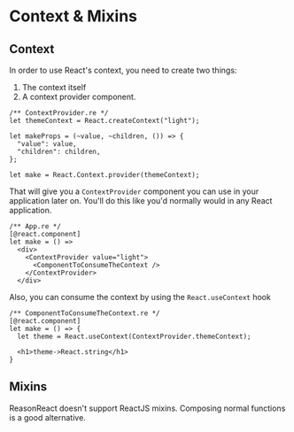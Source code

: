 
# Context & Mixins

## Context

In order to use React's context, you need to create two things:
1. The context itself
2. A context provider component.

```reason
/** ContextProvider.re */
let themeContext = React.createContext("light");

let makeProps = (~value, ~children, ()) => {
  "value": value,
  "children": children,
};

let make = React.Context.provider(themeContext);
```

That will give you a `ContextProvider` component you can use in your application later on. You'll do this like you'd normally would in any React application.

```reason
/** App.re */
[@react.component]
let make = () =>
  <div>
    <ContextProvider value="light">
      <ComponentToConsumeTheContext />
    </ContextProvider>
  </div>
```

Also, you can consume the context by using the `React.useContext` hook

```reason
/** ComponentToConsumeTheContext.re */
[@react.component]
let make = () => {
  let theme = React.useContext(ContextProvider.themeContext);

  <h1>theme->React.string</h1>
}
```

## Mixins 
ReasonReact doesn't support ReactJS mixins. Composing normal functions is a good alternative.

